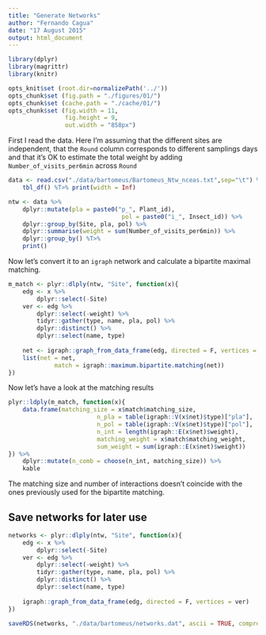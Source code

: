 ```yaml
---
title: "Generate Networks"
author: "Fernando Cagua"
date: "17 August 2015"
output: html_document
---
```


```r
library(dplyr)
library(magrittr)
library(knitr)

opts_knit$set (root.dir=normalizePath('../'))
opts_chunk$set (fig.path = "./figures/01/")
opts_chunk$set (cache.path = "./cache/01/")
opts_chunk$set (fig.width = 11, 
                fig.height = 9,
                out.width = "858px")
```

First I read the data. Here I'm assuming that the different sites are independent, that the `Round` column corresponds to different samplings days and that it's OK to estimate the total weight by adding `Number_of_visits_per6min` across `Round`

```r
data <- read.csv("./data/bartomeus/Bartomeus_Ntw_nceas.txt",sep="\t") %>%
	tbl_df() %T>% print(width = Inf)

ntw <- data %>%
	dplyr::mutate(pla = paste0("p_", Plant_id),
								pol = paste0("i_", Insect_id)) %>%
	dplyr::group_by(Site, pla, pol) %>%
	dplyr::summarise(weight = sum(Number_of_visits_per6min)) %>%
	dplyr::group_by() %T>%
	print()
```

Now let's convert it to an `igraph` network and calculate a bipartite maximal matching.

```r
m_match <- plyr::dlply(ntw, "Site", function(x){
	edg <- x %>% 
		dplyr::select(-Site)
	ver <- edg %>%
		dplyr::select(-weight) %>%
		tidyr::gather(type, name, pla, pol) %>%
		dplyr::distinct() %>%
		dplyr::select(name, type)
	
	net <- igraph::graph_from_data_frame(edg, directed = F, vertices = ver)
	list(net = net,
			 match = igraph::maximum.bipartite.matching(net))
})
```

Now let's have a look at the matching results

```r
plyr::ldply(m_match, function(x){
	data.frame(matching_size = x$match$matching_size,
						 n_pla = table(igraph::V(x$net)$type)["pla"],
						 n_pol = table(igraph::V(x$net)$type)["pol"],
						 n_int = length(igraph::E(x$net)$weight),
						 matching_weight = x$match$matching_weight,
						 sum_weight = sum(igraph::E(x$net)$weight))
}) %>% 
	dplyr::mutate(n_comb = choose(n_int, matching_size)) %>%
	kable
```

The matching size and number of interactions doesn't coincide with the ones previously used for the bipartite matching.

## Save networks for later use

```r
networks <- plyr::dlply(ntw, "Site", function(x){
	edg <- x %>% 
		dplyr::select(-Site)
	ver <- edg %>%
		dplyr::select(-weight) %>%
		tidyr::gather(type, name, pla, pol) %>%
		dplyr::distinct() %>%
		dplyr::select(name, type)
	
	igraph::graph_from_data_frame(edg, directed = F, vertices = ver)
})

saveRDS(networks, "./data/bartomeus/networks.dat", ascii = TRUE, compress = FALSE)
```
